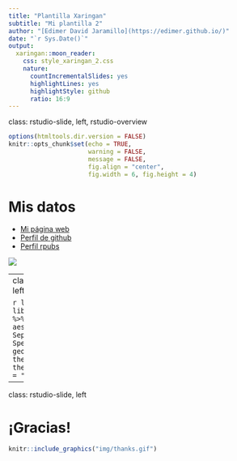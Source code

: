 ```yaml
---
title: "Plantilla Xaringan"
subtitle: "Mi plantilla 2"
author: "[Edimer David Jaramillo](https://edimer.github.io/)"
date: "`r Sys.Date()`"
output:
  xaringan::moon_reader:
    css: style_xaringan_2.css
    nature:
      countIncrementalSlides: yes
      highlightLines: yes
      highlightStyle: github
      ratio: 16:9
---
```

class: rstudio-slide, left, rstudio-overview

```r
options(htmltools.dir.version = FALSE)
knitr::opts_chunk$set(echo = TRUE,
                      warning = FALSE,
                      message = FALSE,
                      fig.align = "center", 
                      fig.width = 6, fig.height = 4)
```

# Mis datos

- [Mi página web](https://edimer.github.io/)
- [Perfil de github](https://github.com/Edimer)
- [Perfil rpubs](https://rpubs.com/Edimer)

![](https://s3.amazonaws.com/javierluraschi/tensorflow-deployment-rstudio-conf/images/tensorflow-deployment-goal.png)

---
class: rstudio-slide, left
# ggplot2

```r
library(ggplot2)
library(dplyr)
iris %>% 
  ggplot(data = ., aes(x = Species, y = Sepal.Length, fill = Species)) +
  geom_boxplot() +
  theme_light() + theme(legend.position = "none")
```

---
class: rstudio-slide, left

# ¡Gracias!

```r
knitr::include_graphics("img/thanks.gif")
```

